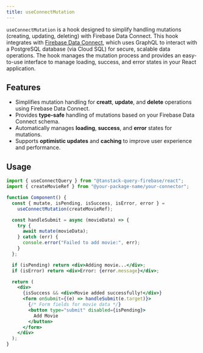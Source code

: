 ```yaml
---
title: useConnectMutation
---
```


`useConnectMutation` is a hook designed to simplify handling mutations (creating, updating, deleting) with Firebase Data Connect.
This hook integrates with [Firebase Data Connect](https://firebase.google.com/docs/data-connect), which uses GraphQL to interact with a PostgreSQL database (via Cloud SQL) for secure, scalable data operations.
The hook manages the mutation process and provides an easy-to-use interface to manage loading, success, and error states in your React application.

## Features

- Simplifies mutation handling for <b>creatt</b>, <b>update</b>, and <b>delete</b> operations using Firebase Data Connect.
- Provides <b>type-safe</b> handling of mutations based on your Firebase Data Connect schema.
- Automatically manages <b>loading</b>, <b>success</b>, and <b>error</b> states for mutations.
- Supports <b>optimistic updates</b> and <b>caching</b> to improve user experience and performance.

## Usage

```jsx
import { useConnectQuery } from "@tanstack-query-firebase/react";
import { createMovieRef } from "@your-package-name/your-connector";

function Component() {
  const { mutate, isPending, isSuccess, isError, error } =
    useConnectMutation(createMovieRef);

  const handleSubmit = async (movieData) => {
    try {
      await mutate(movieData);
    } catch (err) {
      console.error("Failed to add movie:", err);
    }
  };

  if (isPending) return <div>Adding movie...</div>;
  if (isError) return <div>Error: {error.message}</div>;

  return (
    <div>
      {isSuccess && <div>Movie added successfully!</div>}
      <form onSubmit={(e) => handleSubmit(e.target)}>
        {/* Form fields for movie data */}
        <button type="submit" disabled={isPending}>
          Add Movie
        </button>
      </form>
    </div>
  );
}
```
